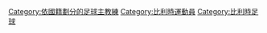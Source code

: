 {{Commonscat|Association football coaches from Belgium}}

[[Category:依國籍劃分的足球主教練|Category:依國籍劃分的足球主教練]]
[[Category:比利時運動員|Category:比利時運動員]]
[[Category:比利時足球|Category:比利時足球]]